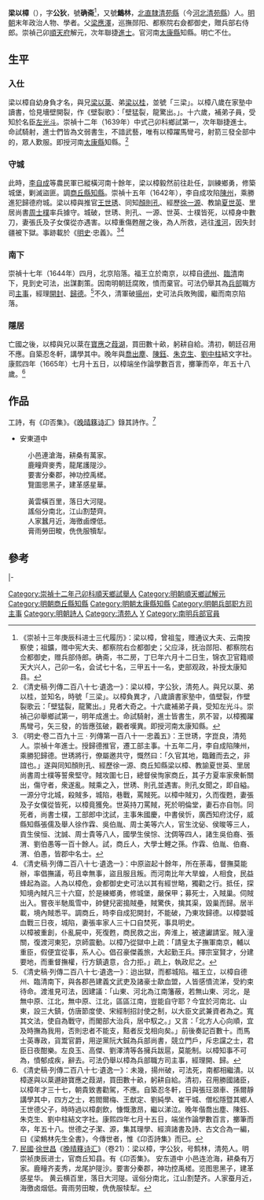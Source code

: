 {{明清人物信息框
| 姓名 = 梁以樟
| 原名 = 
| 圖片名稱= 
| 圖片大小 = 200px
| 圖片說明 = 
| 最高職務 = 河南商丘縣知縣
| 國家 = 大明
| 前任 = 
| 繼任 = 
| 爵位 = 
| 籍貫 = [[北直隸|北直隸]][[清苑縣|清苑縣]]
| 族裔 = 漢族
| 旗籍 = 
| 字號 = 字'''公狄'''，號'''鷦林'''
| 諡號 = 
| 出生日期 = 明[[萬曆|萬曆]]三十六年（1608年）
| 出生地點 = [[北直隸|北直隸]][[清苑縣|清苑縣]]
| 逝世日期 = 清[[康熙|康熙]]四年（1665年）
| 逝世地點 = [[江南|江南]][[寶應縣|寶應縣]]
| 墓葬 = 
| 配偶 = 
| 親屬 = 
| 出身 = 
* 崇禎十二年己卯科順天鄉試第一名舉人
* 崇禎十三年庚辰科同進士出身
| 經歷 = 
| 著作 = 
* 《卬否集》
}}

'''梁以樟'''（{{bd|1608年||1665年||Liang梁}}），字'''公狄'''，號'''确斋'''<ref>《崇祯十三年庚辰科进士三代履历》：梁以樟，曾祖玺，赠通议大夫、云南按察使；祖鑛，赠中宪大夫、都察院右佥都御史；父应泽，抚治郧阳、都察院右佥都御史，赠兵部侍郎。确斋，书二房，丁巳年六月十二日生，锦衣卫官籍顺天大兴人，己卯一名，会试七十名，三甲五十一名，吏部观政，补授太康知县。</ref>，又號'''鷦林'''，[[北直隸|北直隸]][[清苑縣|清苑縣]]（今[[河北|河北]][[清苑縣|清苑縣]]）人。[[明朝|明朝]]末年政治人物、學者。父[[梁應澤|梁應澤]]，巡撫郧阳、都察院右僉都御史，贈兵部右侍郎。崇禎己卯[[順天府|順天府]]解元，次年聯捷[[進士|進士]]。官河南[[太康縣|太康縣]]知縣。明亡不仕。

==生平==
===入仕===
梁以樟自幼身負才名，與兄[[梁以棻|梁以棻]]、弟[[梁以桂|梁以桂]]，並號「三梁」。以樟八歲在家塾中讀書，恰見墻壁開裂，作《壁裂歌》：「壁猛裂，龍驚出。」。十六歲，補弟子員，受知於名臣[[左光斗|左光斗]]。崇禎十二年（1639年）中式己卯科鄉試第一，次年聯捷進士。命試騎射，進士們皆為文弱書生，不諳武藝，唯有以樟躍馬彎弓，射箭三發全部中的，眾人歎服。即授河南[[太康縣|太康縣]]知縣。<ref>《清史稿·列傳二百八十七·遺逸一》：梁以樟，字公狄，清苑人。與兄以棻、弟以桂，並知名，時號「三梁」。以樟負異才，八歲讀書家塾中，值壁裂，作壁裂歌云：「壁猛裂，龍驚出。」見者大奇之。十六歲補弟子員，受知左光斗。崇禎己卯舉鄉試第一，明年成進士。命試騎射，進士皆書生，夙不習，以樟獨躍馬彎弓，矢三發，的皆應弦破，觀者嘆異。即授河南太康知縣。</ref>

===守城===
此時，[[李自成|李自成]]等農民軍已縱橫河南十餘年，梁以樟毅然前往赴任，訓練鄉勇，修築城堡，剿滅盜匪。調[[商丘縣|商丘縣]][[知縣|知縣]]。崇禎十五年（1642年），李自成攻陷[[陳州|陳州]]，乘勝進犯歸德府城。梁以樟與推官[[王世琇|王世琇]]、同知[[顏則孔|顏則孔]]、經歷[[徐一源|徐一源]]、教諭[[夏世英|夏世英]]、里居尚書[[周士樸|周士樸]]率兵據守。城破，世琇、則孔、一源、世英、士樸皆死，以樟身中數刀，妻張氏及子女僕從亦遇害。以樟重傷甦醒之後，為人所救，逃往[[淮河|淮河]]，因失封疆被下獄。事跡載於《[[明史|明史]]·忠義》。<ref>《明史·卷二百九十三 ‧ 列傳第一百八十一·忠義五》：王世琇，字崑良，清苑人。崇禎十年進士。授歸德推官，遷工部主事。十五年二月，李自成陷陳州，乘勝犯歸德。世琇將行，僚屬邀共守，慨然曰：「久官其地，臨難而去之，非誼也。」遂與同知顏則孔、經歷徐一源、商丘知縣梁以樟、教諭夏世英、里居尚書周士樸等誓衆堅守。賊攻圍七日，總督侯恂家商丘，其子方夏率家衆斬關出，傷守者，衆遂亂。賊乘之入，世琇、則孔並遇害。則孔女聞之，即自縊。一源分守北城，殺賊多，城陷，巷戰，罵賊死。以樟中賊刃，久而復甦，妻張及子女僕從皆死，以樟竟獲免。世英持刀罵賊，死於明倫堂，妻石亦自刎。同死者，尚書士樸，工部郎中沈試，主事朱國慶，中書侯忻，廣西知府沈仔，威縣知縣張儒及舉人徐作霖、吳伯胤、周士美等六人，官生沈佖、侯晙等三人，貢生侯恒、沈誠、周士貴等八人，國學生侯悰、沈倜等四人，諸生吳伯裔、張渭、劉伯愚等一百十餘人。試，商丘人，大學士鯉之孫。作霖、伯胤、伯裔、渭、伯愚，皆郡中名士。</ref><ref>《清史稿·列傳二百八十七·遺逸一》：中原盜起十餘年，所在荼毒，督撫莫能辦，率倡撫議，苟且幸無事，盜且服且叛。而河南比年大旱蝗，人相食，民益蜂起為盜。人為以樟危，僉都御史史可法以其有經世略，獨勸之行。抵任，探知境內賊凡三十六窟，於是練鄉勇，修城堡，嚴保甲；募死士，入賊巢。伺賊出入。嘗夜半馳風雪中，帥健兒密搗賊壘，賊驚佚，擒其渠，毀巢而歸。居半載，境內賊悉平。調商丘，時李自成犯開封，不能破，乃東攻歸德。以樟嬰城血戰三日夜，城陷，妻張率家人三十口自焚死，事具明史。<br>以樟被重創，仆亂屍中，死復甦，商民救之出，奔淮上，被逮讞請室。賊入潼關，復渡河東犯，京師震動。以樟乃從獄中上疏：「請皇太子撫軍南京，輔以重臣，假便宜從事，系人心。倡召豪傑義旅，大起勤王兵。擇宗室賢才，分建要地，而重督撫權，行方鎮遺意，合力拒。」疏上，執政尼之。</ref>

===南下===
崇禎十七年（1644年）四月，北京陷落。福王立於南京，以樟自[[德州|德州]]、[[臨清|臨清]]南下，見到史可法，出謀劃策。因南明朝廷腐敗，憤而棄官。可法仍舉其為[[兵部|兵部]]職方司[[主事|主事]]，經理[[開封府|開封]]、[[歸德府|歸德]]。<ref>《清史稿·列傳二百八十七·遺逸一》：迨出獄，而都城陷。福王立，以樟自德州、臨清南下，與各郡邑建義文武吏及諸豪士歃血盟，人皆感憤流涕，受約束待命。渡淮見可法，因建議：「山東、河北為江南籓蔽，若無山東、河北，是無中原、江北，無中原、江北，區區江南，豈能自守耶？今宜於河南北、山東，設三大鎮，仿唐節度使、宋經制招討使之制，以大臣文武兼資者為之。寬其文法，使自為戰守，而閣部大治兵，居中馭之。」又言：「北方人心向順，宜及時撫為我用，否則忠者不能支，黠者反戈相向矣。」前後奏記百數十。而馬士英專政，貨鬻官爵，用逆黨阮大鋮為兵部尚書，競立門戶，斥忠讜之士，君臣日夜酣樂。左良玉、高傑、劉澤清等各擁兵跋扈，莫能制。以樟知事不可為，憤郁成疾，辭去。可法仍舉以樟為兵部職方司主事，經理開、歸。</ref>不久，清軍破[[揚州|揚州]]，史可法兵敗殉國，繼而南京陷落。

===隱居===
亡國之後，以樟與兄以棻在[[宝应县|寶應]]之[[葭湖|葭湖]]，買田數十畝，躬耕自給。清初，朝廷召用不應。自築忍冬軒，講學其中。晚年與[[喬出塵|喬出塵]]、[[陳鈺|陳鈺]]、[[朱克生|朱克生]]、[[劉中柱|劉中柱]]結文字社。康熙四年（1665年）七月十五日，以樟端坐作論學數百言，擲筆而卒，年五十八歲。<ref>《清史稿·列傳二百八十七·遺逸一》：未幾，揚州破，可法死，南都相繼潰。以樟遂與以棻遯跡寶應之葭湖，買田數十畝，躬耕自給。清初，召用勝國諸臣，以樟年才三十七，朝貴致書勸駕，不應。自築忍冬軒，日與張玨㶊車、孫爾靜講學其中，四方之士，若閻爾梅、王猷定、劉純學、崔干城、僧松隱暨其鄉人王世德父子，時時過以樟劇飲，慷慨激昂，繼以涕泣。晚年偕喬出塵、陳鈺、朱克生、劉中柱結文字社。康熙四年七月十五日，端坐作論學數百言，擲筆而卒，年五十八。世德之子潔、源，集其理學、經濟諸書及詩、古文合為一編，曰《梁鷦林先生全書》，今傳世者，惟《卬否詩集》而已。</ref>

==作品==
工詩，有《卬否集》。《[[晚晴簃诗汇|晚晴簃诗汇]]》錄其詩作。<ref>[[中華民國|民國]]·[[徐世昌|徐世昌]]《[[晚晴簃诗汇|晚晴簃诗汇]]》（卷21）：梁以樟，字公狄，号鹪林，清苑人。明崇祯庚辰进士，官商丘知县。有《卬否集》。 安东道中 小邑连沧海，耕桑有万家。鹿疃齐麦秀，龙尾护隄沙。要害分秦郡，神功控禹槎。览图思黑子，建革感星华。 黄云横百里，落日大河隄。谣俗分南北，江山割楚齐。人家蚕月近，海徼卤烟低。膏雨劳田畯，侁侁服犊犁。</ref>

*安東道中
:小邑連滄海，耕桑有萬家。
:鹿疃齊麥秀，龍尾護隄沙。
:要害分秦郡，神功控禹槎。
:覽圖思黑子，建革感星華。

:黃雲橫百里，落日大河隄。
:謠俗分南北，江山割楚齊。
:人家蠶月近，海徼鹵煙低。
:膏雨勞田畯，侁侁服犢犁。

==參考==
{{reflist}}

{{start box}}
{{s-off}}
{{s-before|[[田正春|田正春]]}}
{{s-title|明朝太康縣知縣|崇禎年間}}
{{s-after|[[魏令望|魏令望]]}}
|-
{{s-before|魏令望}}
{{s-title|明朝商丘縣知縣|1641年－1642年}}
{{s-after|[[馬汗朱|馬汗朱]]}}
{{end box}}

{{崇禎十三年庚辰科殿試金榜}}
{{DEFAULTSORT:Liang梁}}
[[Category:崇禎十二年己卯科順天鄉試舉人|Category:崇禎十二年己卯科順天鄉試舉人]]
[[Category:明朝順天鄉試解元|Category:明朝順天鄉試解元]]
[[Category:明朝商丘縣知縣|Category:明朝商丘縣知縣]]
[[Category:明朝太康縣知縣|Category:明朝太康縣知縣]]
[[Category:明朝兵部职方司主事|Category:明朝兵部职方司主事]]
[[Category:明朝詩人|Category:明朝詩人]]
[[Category:清苑人|Category:清苑人]]
[[Category:梁姓|Y]]
[[Category:南明兵部官員|Category:南明兵部官員]]